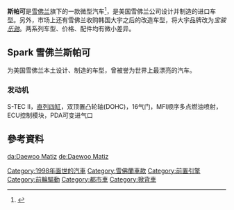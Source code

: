 {{Infobox automobile
|image        = File:00 CHEVROLET SPARK 1.jpg
|name         = Chevrolet Spark
|manufacturer = [[GM_Korea|GM Korea]]
|predecessor  = [[大宇Tico|大宇Tico]]
|production   = 1998年迄今
|body_style   = 5-door [[hatchback|hatchback]]
|successor = Chevrolet Spark
|layout       = FF layout
|class        = [[都市車|都市車]]
}}

'''斯帕可'''是[[雪佛兰|雪佛兰]]旗下的一款微型汽车<ref>{{Cite web |url=http://www.chevrolet.com.cn/brandsite/car_spark.html |title=存档副本 |access-date=2012-02-04 |archive-url=https://web.archive.org/web/20120213143016/http://www.chevrolet.com.cn/brandsite/car_spark.html# |archive-date=2012-02-13 |dead-url=yes }}</ref>，是美国雪佛兰公司设计并制造的进口车型。另外，市场上还有雪佛兰收购韩国大宇之后的改造车型，将大宇品牌改为''宝骏[[乐驰|乐驰]]''。两系列车型、价格、配件均有微小差异。

==Spark 雪佛兰斯帕可==

为美国雪佛兰本土设计、制造的车型，曾被誉为世界上最漂亮的汽车。

===发动机===

S-TEC II，[[直列四缸|直列四缸]]，双顶置凸轮轴(DOHC)，16气门，MFI顺序多点燃油喷射，ECU控制模块，PDA可变进气口

== 參考資料 ==
{{reflist}}

[[Category:1998年面世的汽車|Category:1998年面世的汽車]]
[[Category:雪佛蘭車款|Category:雪佛蘭車款]]
[[Category:前置引擎|Category:前置引擎]]
[[Category:前輪驅動|Category:前輪驅動]]
[[Category:都市車|Category:都市車]]
[[Category:掀背車|Category:掀背車]]

[[da:Daewoo_Matiz|da:Daewoo Matiz]]
[[de:Daewoo_Matiz|de:Daewoo Matiz]]